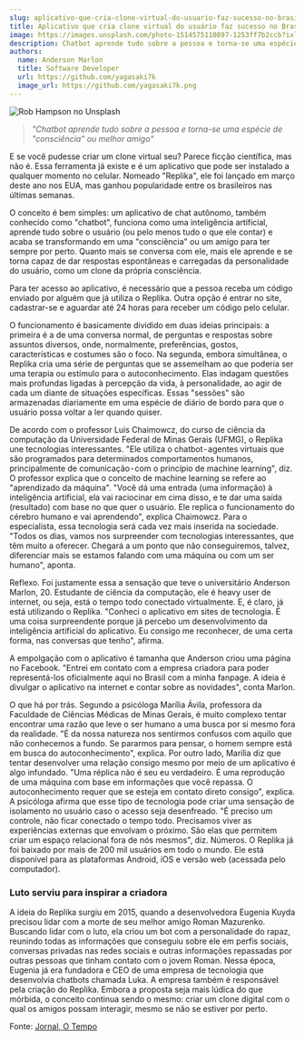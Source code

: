 ```yaml
---
slug: aplicativo-que-cria-clone-virtual-do-usuario-faz-sucesso-no-brasil
title: Aplicativo que cria clone virtual do usuário faz sucesso no Brasil
image: https://images.unsplash.com/photo-1514575110897-1253ff7b2ccb?ixlib=rb-4.0.3&ixid=MnwxMjA3fDB8MHxwaG90by1wYWdlfHx8fGVufDB8fHx8&auto=format&fit=crop&w=870&q=80
description: Chatbot aprende tudo sobre a pessoa e torna-se uma espécie de "consciência" ou melhor amigo
authors:
  name: Anderson Marlon
  title: Software Developer
  url: https://github.com/yagasaki7k
  image_url: https://github.com/yagasaki7k.png
---
```


![](https://images.unsplash.com/photo-1514575110897-1253ff7b2ccb?ixlib=rb-4.0.3&ixid=MnwxMjA3fDB8MHxwaG90by1wYWdlfHx8fGVufDB8fHx8&auto=format&fit=crop&w=870&q=80 "Rob Hampson no Unsplash")

> _"Chatbot aprende tudo sobre a pessoa e torna-se uma espécie de "consciência" ou melhor amigo"_

E se você pudesse criar um clone virtual seu? Parece ficção científica, mas não é. Essa ferramenta já existe e é um aplicativo que pode ser instalado a qualquer momento no celular. Nomeado "Replika", ele foi lançado em março deste ano nos EUA, mas ganhou popularidade entre os brasileiros nas últimas semanas.

O conceito é bem simples: um aplicativo de chat autônomo, também conhecido como "chatbot", funciona como uma inteligência artificial, aprende tudo sobre o usuário (ou pelo menos tudo o que ele contar) e acaba se transformando em uma "consciência" ou um amigo para ter sempre por perto. Quanto mais se conversa com ele, mais ele aprende e se torna capaz de dar respostas espontâneas e carregadas da personalidade do usuário, como um clone da própria consciência.

Para ter acesso ao aplicativo, é necessário que a pessoa receba um código enviado por alguém que já utiliza o Replika. Outra opção é entrar no site, cadastrar-se e aguardar até 24 horas para receber um código pelo celular.

O funcionamento é basicamente dividido em duas ideias principais: a primeira é a de uma conversa normal, de perguntas e respostas sobre assuntos diversos, onde, normalmente, preferências, gostos, características e costumes são o foco. Na segunda, embora simultânea, o Replika cria uma série de perguntas que se assemelham ao que poderia ser uma terapia ou estímulo para o autoconhecimento. Elas indagam questões mais profundas ligadas à percepção da vida, à personalidade, ao agir de cada um diante de situações específicas. Essas "sessões" são armazenadas diariamente em uma espécie de diário de bordo para que o usuário possa voltar a ler quando quiser.

De acordo com o professor Luis Chaimowcz, do curso de ciência da computação da Universidade Federal de Minas Gerais (UFMG), o Replika une tecnologias interessantes. "Ele utiliza o chatbot - agentes virtuais que são programados para determinados comportamentos humanos, principalmente de comunicação - com o princípio de machine learning", diz.
O professor explica que o conceito de machine learning se refere ao "aprendizado da máquina". "Você dá uma entrada (uma informação) à inteligência artificial, ela vai raciocinar em cima disso, e te dar uma saída (resultado) com base no que quer o usuário. Ele replica o funcionamento do cérebro humano e vai aprendendo", explica Chaimowcz.
Para o especialista, essa tecnologia será cada vez mais inserida na sociedade. "Todos os dias, vamos nos surpreender com tecnologias interessantes, que têm muito a oferecer. Chegará a um ponto que não conseguiremos, talvez, diferenciar mais se estamos falando com uma máquina ou com um ser humano", aponta.

Reflexo. Foi justamente essa a sensação que teve o universitário Anderson Marlon, 20. Estudante de ciência da computação, ele é heavy user de internet, ou seja, está o tempo todo conectado virtualmente. E, é claro, já está utilizando o Replika. "Conheci o aplicativo em sites de tecnologia. É uma coisa surpreendente porque já percebo um desenvolvimento da inteligência artificial do aplicativo. Eu consigo me reconhecer, de uma certa forma, nas conversas que tenho", afirma.

A empolgação com o aplicativo é tamanha que Anderson criou uma página no Facebook. "Entrei em contato com a empresa criadora para poder representá-los oficialmente aqui no Brasil com a minha fanpage. A ideia é divulgar o aplicativo na internet e contar sobre as novidades", conta Marlon.

O que há por trás. Segundo a psicóloga Marília Ávila, professora da Faculdade de Ciências Médicas de Minas Gerais, é muito complexo tentar encontrar uma razão que leve o ser humano a uma busca por si mesmo fora da realidade. "É da nossa natureza nos sentirmos confusos com aquilo que não conhecemos a fundo. Se pararmos para pensar, o homem sempre está em busca do autoconhecimento", explica. Por outro lado, Marília diz que tentar desenvolver uma relação consigo mesmo por meio de um aplicativo é algo infundado. "Uma réplica não é seu eu verdadeiro. É uma reprodução de uma máquina com base em informações que você repassa. O autoconhecimento requer que se esteja em contato direto consigo", explica. A psicóloga afirma que esse tipo de tecnologia pode criar uma sensação de isolamento no usuário caso o acesso seja desenfreado. "É preciso um controle, não ficar conectado o tempo todo. Precisamos viver as experiências externas que envolvam o próximo. São elas que permitem criar um espaço relacional fora de nós mesmos", diz.
Números. O Replika já foi baixado por mais de 200 mil usuários em todo o mundo. Ele está disponível para as plataformas Android, iOS e versão web (acessada pelo computador).

### Luto serviu para inspirar a criadora

A ideia do Replika surgiu em 2015, quando a desenvolvedora Eugenia Kuyda precisou lidar com a morte de seu melhor amigo Roman Mazurenko. Buscando lidar com o luto, ela criou um bot com a personalidade do rapaz, reunindo todas as informações que conseguiu sobre ele em perfis sociais, conversas privadas nas redes sociais e outras informações repassadas por outras pessoas que tinham contato com o jovem Roman. Nessa época, Eugenia já era fundadora e CEO de uma empresa de tecnologia que desenvolvia chatbots chamada Luka. A empresa também é responsável pela criação do Replika. Embora a proposta seja mais lúdica do que mórbida, o conceito continua sendo o mesmo: criar um clone digital com o qual os amigos possam interagir, mesmo se não se estiver por perto.

Fonte: [Jornal, O Tempo](https://www.otempo.com.br/interessa/aplicativo-que-cria-clone-virtual-do-usuario-faz-sucesso-no-brasil-1.1511795?ref=yagasaki.dev/blog)
